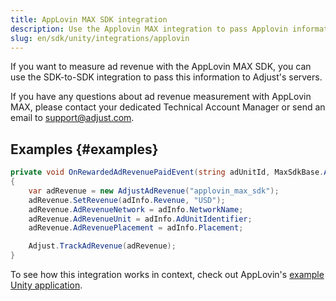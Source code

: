 ```yaml
---
title: AppLovin MAX SDK integration
description: Use the Applovin MAX integration to pass Applovin information to Adjust's servers.
slug: en/sdk/unity/integrations/applovin
---
```


If you want to measure ad revenue with the AppLovin MAX SDK, you can use the SDK-to-SDK integration to pass this information to Adjust's servers.

<Callout type="note">

If you have any questions about ad revenue measurement with AppLovin MAX, please contact your dedicated Technical Account Manager or send an email to support@adjust.com.

</Callout>

## Examples {#examples}

```cs
private void OnRewardedAdRevenuePaidEvent(string adUnitId, MaxSdkBase.AdInfo adInfo)
{
    var adRevenue = new AdjustAdRevenue("applovin_max_sdk");
    adRevenue.SetRevenue(adInfo.Revenue, "USD");
    adRevenue.AdRevenueNetwork = adInfo.NetworkName;
    adRevenue.AdRevenueUnit = adInfo.AdUnitIdentifier;
    adRevenue.AdRevenuePlacement = adInfo.Placement;

    Adjust.TrackAdRevenue(adRevenue);
}
```

To see how this integration works in context, check out AppLovin's [example Unity application](https://github.com/AppLovin/AppLovin-MAX-Unity-Plugin/blob/954030309d991fff76e9dbf31001055456472b62/DemoApp/Assets/Scripts/HomeScreen.cs#L513-L524).
